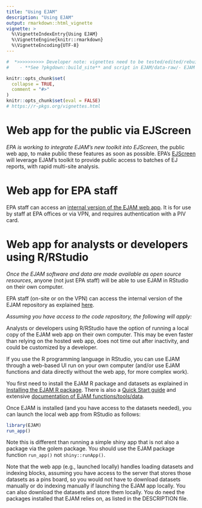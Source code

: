 ```yaml
---
title: "Using EJAM"
description: "Using EJAM"
output: rmarkdown::html_vignette
vignette: >
  %\VignetteIndexEntry{Using EJAM}
  %\VignetteEngine{knitr::rmarkdown}
  %\VignetteEncoding{UTF-8}
---
```


```r
#  *>>>>>>>>>> Developer note: vignettes need to be tested/edited/rebuilt regularly <<<<<<<<<<<*
#    - **See ?pkgdown::build_site** and script in EJAM/data-raw/- EJAM uses the pkgdown R package to build help and articles/ vignettes as web pages
```

```r
knitr::opts_chunk$set(
  collapse = TRUE,
  comment = "#>"
)
knitr::opts_chunk$set(eval = FALSE)
# https://r-pkgs.org/vignettes.html
```

# Web app for the public via EJScreen

*EPA is working to integrate EJAM's new toolkit into EJScreen*, the public web app, to make public these features as soon as possible. EPA's [EJScreen](https://www.epa.gov/ejscreen "https://www.epa.gov/ejscreen"){.uri target="_blank" rel="noreferrer noopener"} will leverage EJAM's toolkit to provide public access to batches of EJ reports, with rapid multi-site analysis.

# Web app for EPA staff

EPA staff can access an [internal version of the EJAM web app](https://usepa.sharepoint.com/sites/EJAMWorkgroup/SitePages/access-ejam.aspx). It is for use by staff at EPA offices or via VPN, and requires authentication with a PIV card.

```{=html}
<!--
As of October 2024, EPA staff can use version 2.32 of the EJAM web app - The tool is accessible only at EPA offices or via VPN -- You must be inside EPA's network (e.g. using VPN) to access the EJAM web app, and need to authenticate with PIV card.
-->
```
# Web app for analysts or developers using R/RStudio

*Once the EJAM software and data are made available as open source resources*, anyone (not just EPA staff) will be able to use EJAM in RStudio on their own computer.

EPA staff (on-site or on the VPN) can access the internal version of the EJAM repository as explained [here](https://usepa.sharepoint.com/sites/EJAMWorkgroup/SitePages/access-ejam.aspx).

*Assuming you have access to the code repository, the following will apply:*

Analysts or developers using R/RStudio have the option of running a local copy of the EJAM web app on their own computer. This may be even faster than relying on the hosted web app, does not time out after inactivity, and could be customized by a developer.

If you use the R programming language in RStudio, you can use EJAM through a web-based UI run on your own computer (and/or use EJAM functions and data directly without the web app, for more complex work).

You first need to install the EJAM R package and datasets as explained in [Installing the EJAM R package](https://usepa.github.io/EJAM/articles/1_installing.html). There is also a [Quick Start guide](https://usepa.github.io/EJAM/articles/2_quickstart.html) and extensive [documentation of EJAM functions/tools/data](https://usepa.github.io/EJAM/reference/index.html).

Once EJAM is installed (and you have access to the datasets needed), you can launch the local web app from RStudio as follows:

```r
library(EJAM)
run_app()
```

Note this is different than running a simple shiny app that is not also a package via the golem package. You should use the EJAM package function `run_app()` not `shiny::runApp()`.

Note that the web app (e.g., launched locally) handles loading datasets and indexing blocks, assuming you have access to the server that stores those datasets as a pins board, so you would not have to download datasets manually or do indexing manually if launching the EJAM app locally. You can also download the datasets and store them locally. You do need the packages installed that EJAM relies on, as listed in the DESCRIPTION file.

```{=html}
<!--
EJAM has a series of high-level functions that an analyst can use in RStudio - EJAM can be installed and then used in RStudio as explained in the articles on Installing the EJAM R package and the Quick Start Guide.
-->
```
